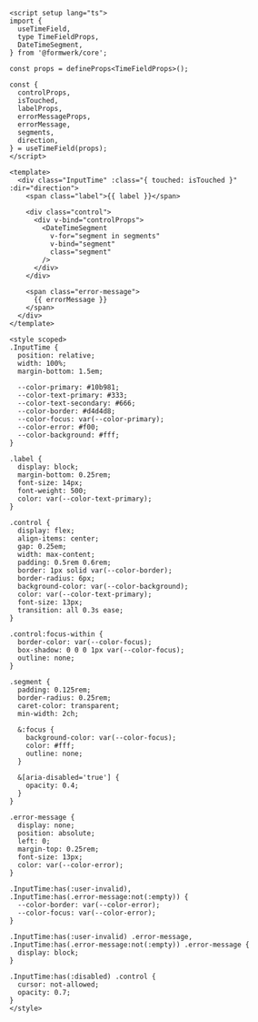 ```vue
<script setup lang="ts">
import {
  useTimeField,
  type TimeFieldProps,
  DateTimeSegment,
} from '@formwerk/core';

const props = defineProps<TimeFieldProps>();

const {
  controlProps,
  isTouched,
  labelProps,
  errorMessageProps,
  errorMessage,
  segments,
  direction,
} = useTimeField(props);
</script>

<template>
  <div class="InputTime" :class="{ touched: isTouched }" :dir="direction">
    <span class="label">{{ label }}</span>

    <div class="control">
      <div v-bind="controlProps">
        <DateTimeSegment
          v-for="segment in segments"
          v-bind="segment"
          class="segment"
        />
      </div>
    </div>

    <span class="error-message">
      {{ errorMessage }}
    </span>
  </div>
</template>

<style scoped>
.InputTime {
  position: relative;
  width: 100%;
  margin-bottom: 1.5em;

  --color-primary: #10b981;
  --color-text-primary: #333;
  --color-text-secondary: #666;
  --color-border: #d4d4d8;
  --color-focus: var(--color-primary);
  --color-error: #f00;
  --color-background: #fff;
}

.label {
  display: block;
  margin-bottom: 0.25rem;
  font-size: 14px;
  font-weight: 500;
  color: var(--color-text-primary);
}

.control {
  display: flex;
  align-items: center;
  gap: 0.25em;
  width: max-content;
  padding: 0.5rem 0.6rem;
  border: 1px solid var(--color-border);
  border-radius: 6px;
  background-color: var(--color-background);
  color: var(--color-text-primary);
  font-size: 13px;
  transition: all 0.3s ease;
}

.control:focus-within {
  border-color: var(--color-focus);
  box-shadow: 0 0 0 1px var(--color-focus);
  outline: none;
}

.segment {
  padding: 0.125rem;
  border-radius: 0.25rem;
  caret-color: transparent;
  min-width: 2ch;

  &:focus {
    background-color: var(--color-focus);
    color: #fff;
    outline: none;
  }

  &[aria-disabled='true'] {
    opacity: 0.4;
  }
}

.error-message {
  display: none;
  position: absolute;
  left: 0;
  margin-top: 0.25rem;
  font-size: 13px;
  color: var(--color-error);
}

.InputTime:has(:user-invalid),
.InputTime:has(.error-message:not(:empty)) {
  --color-border: var(--color-error);
  --color-focus: var(--color-error);
}

.InputTime:has(:user-invalid) .error-message,
.InputTime:has(.error-message:not(:empty)) .error-message {
  display: block;
}

.InputTime:has(:disabled) .control {
  cursor: not-allowed;
  opacity: 0.7;
}
</style>
```
